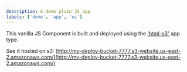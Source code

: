 ```yaml
---
description: A demo plain JS app
labels: ['demo', 'app', 'ui']
---
```


This vanilla JS Component is built and deployed using the ['html-s3'](https://bit.dev/teambit/apps/examples/aspects/html-s3) app type.

See it hosted on s3: [http://my-deploy-bucket-7777.s3-website.us-east-2.amazonaws.com/](http://my-deploy-bucket-7777.s3-website.us-east-2.amazonaws.com/)
